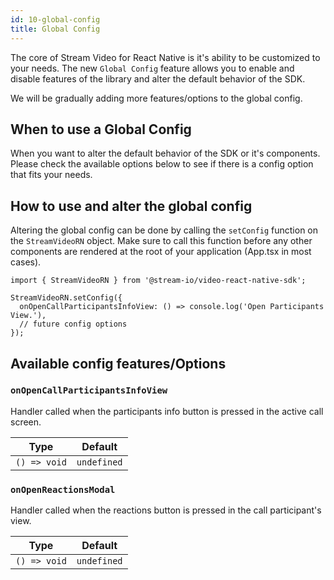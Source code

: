```yaml
---
id: 10-global-config
title: Global Config
---
```


The core of Stream Video for React Native is it's ability to be customized to your needs.
The new `Global Config` feature allows you to enable and disable features of the library and alter the default behavior of the SDK.

We will be gradually adding more features/options to the global config.

## When to use a Global Config

When you want to alter the default behavior of the SDK or it's components.
Please check the available options below to see if there is a config option that fits your needs.

## How to use and alter the global config

Altering the global config can be done by calling the `setConfig` function on the `StreamVideoRN` object.
Make sure to call this function before any other components are rendered at the root of your application (App.tsx in most cases).

```tsx
import { StreamVideoRN } from '@stream-io/video-react-native-sdk';

StreamVideoRN.setConfig({
  onOpenCallParticipantsInfoView: () => console.log('Open Participants View.'),
  // future config options
});
```

## Available config features/Options

### `onOpenCallParticipantsInfoView`

Handler called when the participants info button is pressed in the active call screen.

| Type         | Default     |
| ------------ | ----------- |
| `() => void` | `undefined` |

### `onOpenReactionsModal`

Handler called when the reactions button is pressed in the call participant's view.

| Type         | Default     |
| ------------ | ----------- |
| `() => void` | `undefined` |
